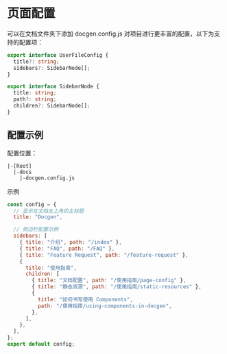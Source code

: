 # 页面配置

可以在文档文件夹下添加 docgen.config.js 对项目进行更丰富的配置，以下为支持的配置项：

```ts
export interface UserFileConfig {
  title?: string;
  sidebars?: SidebarNode[];
}
```

```ts
export interface SidebarNode {
  title: string;
  path?: string;
  children?: SidebarNode[];
}
```

## 配置示例

配置位置：

```
|-[Root]
  |-docs
    |-docgen.config.js
```

示例

```js
const config = {
  // 显示在文档左上角的主标题
  title: "Docgen",

  // 侧边栏配置示例
  sidebars: [
    { title: "介绍", path: "/index" },
    { title: "FAQ", path: "/FAQ" },
    { title: "Feature Request", path: "/feature-request" },
    {
      title: "使用指南",
      children: [
        { title: "文档配置", path: "/使用指南/page-config" },
        { title: "静态资源", path: "/使用指南/static-resources" },
        {
          title: "如何书写使用 Components",
          path: "/使用指南/using-components-in-docgen",
        },
      ],
    },
  ],
};
export default config;
```
